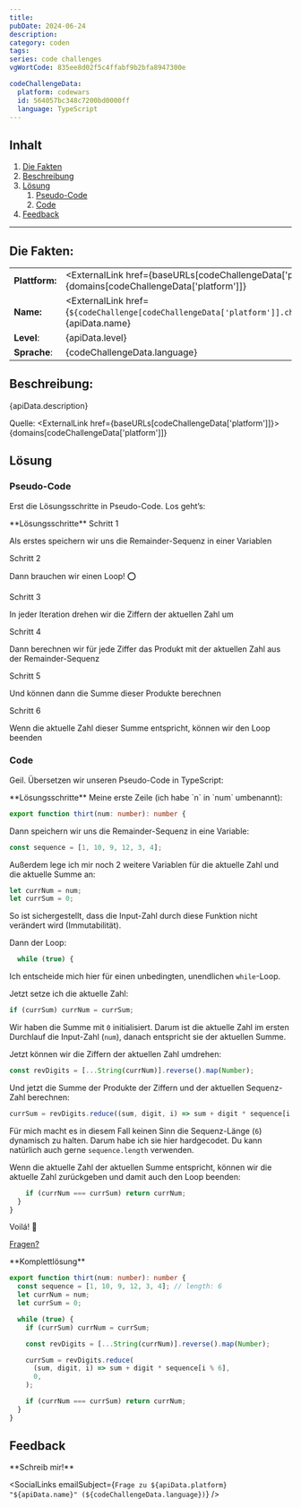 ---
title:
pubDate: 2024-06-24
description:
category: coden
tags:
series: code challenges
vgWortCode: 835ee8d02f5c4ffabf9b2bfa8947300e

codeChallengeData:
  platform: codewars
  id: 564057bc348c7200bd0000ff
  language: TypeScript
---

## Inhalt

1. [Die Fakten](#)
1. [Beschreibung](#)
1. [Lösung](#)
   1. [Pseudo-Code](#)
   1. [Code](#)
1. [Feedback](#)

---

## Die Fakten:

|                |                                                                                                                                            |
| -------------- | ------------------------------------------------------------------------------------------------------------------------------------------ |
| **Plattform:** | <ExternalLink href={baseURLs[codeChallengeData['platform']]}>{domains[codeChallengeData['platform']]}</ExternalLink>                       |
| **Name:**      | <ExternalLink href={`${codeChallenge[codeChallengeData['platform']].challenge.url}/${codeChallengeData.id}`}>{apiData.name}</ExternalLink> |
| **Level**:     | {apiData.level}                                                                                                                            |
| **Sprache**:   | {codeChallengeData.language}                                                                                                               |

## Beschreibung:

<FetchedMarkdown>{apiData.description}</FetchedMarkdown>

Quelle: <ExternalLink href={baseURLs[codeChallengeData['platform']]}>{domains[codeChallengeData['platform']]}</ExternalLink>

## Lösung

### Pseudo-Code

Erst die Lösungsschritte in Pseudo-Code. Los geht’s:

<Accordion>
**Lösungsschritte**

<Accordion>
Schritt 1

Als erstes speichern wir uns die Remainder-Sequenz in einer Variablen

</Accordion>
<Accordion>
Schritt 2

Dann brauchen wir einen Loop! ⭕

</Accordion>
<Accordion>
Schritt 3

In jeder Iteration drehen wir die Ziffern der aktuellen Zahl um

</Accordion>
<Accordion>
Schritt 4

Dann berechnen wir für jede Ziffer das Produkt mit der aktuellen Zahl aus der Remainder-Sequenz

</Accordion>
<Accordion>
Schritt 5

Und können dann die Summe dieser Produkte berechnen

</Accordion>
<Accordion>
Schritt 6

Wenn die aktuelle Zahl dieser Summe entspricht, können wir den Loop beenden

</Accordion>

</Accordion>

### Code

Geil. Übersetzen wir unseren Pseudo-Code in TypeScript:

<Accordion>
**Lösungsschritte**

<Accordion>
Meine erste Zeile (ich habe `n` in `num` umbenannt):

```ts
export function thirt(num: number): number {
```

</Accordion>
<Accordion>
Dann speichern wir uns die Remainder-Sequenz in eine Variable:

```ts
const sequence = [1, 10, 9, 12, 3, 4];
```

</Accordion>
<Accordion>
Außerdem lege ich mir noch 2 weitere Variablen für die aktuelle Zahl und die aktuelle Summe an:

```ts
let currNum = num;
let currSum = 0;
```

So ist sichergestellt, dass die Input-Zahl durch diese Funktion nicht verändert wird (Immutabilität).

</Accordion>
<Accordion>
Dann der Loop:

```ts
  while (true) {
```

Ich entscheide mich hier für einen unbedingten, unendlichen <ExternalLink href={docs.statements.while}>`while`</ExternalLink>-Loop.

</Accordion>
<Accordion>
Jetzt setze ich die aktuelle Zahl:

```ts
if (currSum) currNum = currSum;
```

Wir haben die Summe mit `0` initialisiert. Darum ist die aktuelle Zahl im ersten Durchlauf die Input-Zahl (`num`), danach entspricht sie der aktuellen Summe.

</Accordion>
<Accordion>
Jetzt können wir die Ziffern der aktuellen Zahl umdrehen:

```ts
const revDigits = [...String(currNum)].reverse().map(Number);
```

</Accordion>
<Accordion>
Und jetzt die Summe der Produkte der Ziffern und der aktuellen Sequenz-Zahl berechnen:

```ts
currSum = revDigits.reduce((sum, digit, i) => sum + digit * sequence[i % 6], 0);
```

Für mich macht es in diesem Fall keinen Sinn die Sequenz-Länge (`6`) dynamisch zu halten. Darum habe ich sie hier hardgecodet. Du kann natürlich auch gerne `sequence.length` verwenden.

</Accordion>
<Accordion>
Wenn die aktuelle Zahl der aktuellen Summe entspricht, können wir die aktuelle Zahl zurückgeben und damit auch den Loop beenden:

```ts
    if (currNum === currSum) return currNum;
  }
}
```

Voilá! 💪

[Fragen?](#feedback)

</Accordion>
</Accordion>

<Accordion>
**Komplettlösung**

```ts
export function thirt(num: number): number {
  const sequence = [1, 10, 9, 12, 3, 4]; // length: 6
  let currNum = num;
  let currSum = 0;

  while (true) {
    if (currSum) currNum = currSum;

    const revDigits = [...String(currNum)].reverse().map(Number);

    currSum = revDigits.reduce(
      (sum, digit, i) => sum + digit * sequence[i % 6],
      0,
    );

    if (currNum === currSum) return currNum;
  }
}
```

</Accordion>

## Feedback

<Accordion>
**Schreib mir!**

<SocialLinks
  emailSubject={`Frage zu ${apiData.platform} "${apiData.name}" (${codeChallengeData.language})`}
/>

</Accordion>
